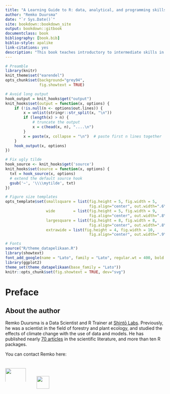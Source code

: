 ```yaml
--- 
title: "A Learning Guide to R: data, analytical, and programming skills."
author: "Remko Duursma"
date: "`r Sys.Date()`"
site: bookdown::bookdown_site
output: bookdown::gitbook
documentclass: book
bibliography: [book.bib]
biblio-style: apalike
link-citations: yes
description: "This book teaches introductory to intermediate skills in R."
---
```




```r
# Preamble
library(knitr)
knit_theme$set("earendel")
opts_chunk$set(background="grey94", 
               fig.showtext = TRUE)

# Avoid long output
hook_output = knit_hooks$get("output")
knit_hooks$set(output = function(x, options) {
    if (!is.null(n <- options$out.lines)) {
        x = unlist(stringr::str_split(x, "\n"))
        if (length(x) > n) {
            # truncate the output
            x = c(head(x, n), "....\n")
        }
        x = paste(x, collapse = "\n")  # paste first n lines together
    }
    hook_output(x, options)
})

# Fix ugly tilde
hook_source <- knit_hooks$get('source')
knit_hooks$set(source = function(x, options) {
  txt = hook_source(x, options)
  # extend the default source hook
  gsub('~', '\\\\mytilde', txt)
})

# Figure size templates
opts_template$set(smallsquare = list(fig.height = 5, fig.width = 5, 
                                     fig.align="center", out.width=".6\\linewidth"),
                  wide        = list(fig.height = 5, fig.width = 9, 
                                     fig.align="center", out.width=".8\\linewidth"),
                  largesquare = list(fig.height = 8, fig.width = 8, 
                                     fig.align="center", out.width=".8\\linewidth"),
                  extrawide = list(fig.height = 4, fig.width = 10,
                                     fig.align="center", out.width=".9\\linewidth"))

# Fonts
source("R/theme_datapelikaan.R")
library(showtext)
font_add_google(name = "Lato", family = "Lato", regular.wt = 400, bold.wt = 700)
library(ggplot2)
theme_set(theme_datapelikaan(base_family = "Lato"))
knitr::opts_chunk$set(fig.showtext = TRUE, dev="svg")


```


# Preface {-}

## About the author {-#aboutauthor}

Remko Duursma is a Data Scientist and R Trainer at [Shintō Labs](http://www.shintolabs.nl). Previously, he was a scientist in the field of forestry and plant ecology, and studied the effects of climate change with the use of data and models. He has published nearly [70 articles](https://scholar.google.com/citations?user=qGSIWxcAAAAJ) in the scientific literature, and more than ten R packages. 

You can contact Remko here:

<a href="mailto:remkoduursma@gmail.com"><img src="images/gmail.png" height=65 style="padding-top: 22px; box-sizing: border-box;"/></a>
<a href="https://www.linkedin.com/in/remkoduursma/"><img src="images/linkedin.png" height=40 style="padding-left: 30px;" /></a>






